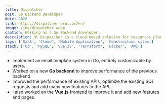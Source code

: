 ```yaml
---
title: Dispatcher
post: Go Backend Developer
date: 2020
link: https://dispatcher-pro.com/en/
image: /img/dispatcher.webp
caption: Working as a Go Backend developer.
description: 🏗 Dispatcher is a cloud-based solution for resources planning on construction sites.
tags: ['SaaS', 'Cloud', 'Mobile Application', 'Construction sites']
stack: ['Go', 'MySQL', 'Vue.JS', 'Terraform', 'Docker', 'AWS']
---
```


- Implement an email template system in Go, entirely customizable by users.
- Worked on a new **Go backend** to improve performance of the previous backend.
- Improved the performance of existing APIs, optimize the existing SQL requests and add many new features to the API.
- I also worked on the **Vue.js** frontend to improve it and add new features and pages.
